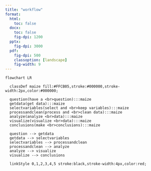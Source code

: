 ```yaml
---
title: "workflow"
format:
  html:
    toc: false
  docx: 
    toc: false
    fig-dpi: 1200
  pptx: 
    fig-dpi: 3000
  pdf: 
    fig-dpi: 500
    classoption: [landscape]
    fig-width: 9
---
```


```mermaid

flowchart LR

  classDef maize fill:#FFCB05,stroke:#000000,stroke-width:2px,color:#000000;

  question(have a <br>question):::maize
  getdata(get data):::maize
  selectvariables(select and <br>keep variables):::maize
  processandclean(process and <br>clean data):::maize
  analyze(analyze <br>data):::maize
  visualize(visualize <br>data):::maize
  conclusions(make <br>conclusions):::maize

  question --> getdata
  getdata --> selectvariables
  selectvariables --> processandclean
  processandclean --> analyze
  analyze --> visualize
  visualize --> conclusions
  
  linkStyle 0,1,2,3,4,5 stroke:black,stroke-width:4px,color:red;

```